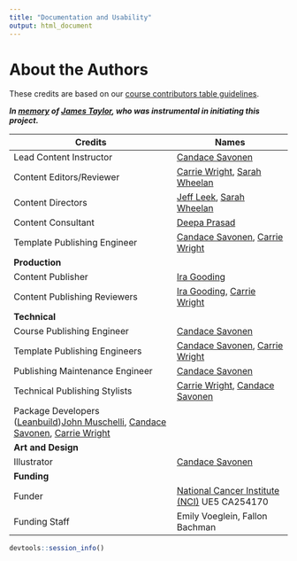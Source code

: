 ```yaml
---
title: "Documentation and Usability"
output: html_document
---
```


# About the Authors {-}

These credits are based on our [course contributors table guidelines](https://github.com/jhudsl/OTTR_Template/wiki/How-to-give-credits).  



***In [memory](https://galaxyproject.org/jxtx/) of [James Taylor](https://genomebiology.biomedcentral.com/articles/10.1186/s13059-020-02016-0), who was instrumental in initiating this project.***


|Credits|Names|
|-------|-----|
|Lead Content Instructor|[Candace Savonen](https://www.cansavvy.com/)|
|Content Editors/Reviewer|[Carrie Wright](https://carriewright11.github.io/), [Sarah Wheelan](https://www.hopkinsmedicine.org/profiles/details/sarah-wheelan)|
|Content Directors|[Jeff Leek](https://jtleek.com/), [Sarah Wheelan](https://www.hopkinsmedicine.org/profiles/details/sarah-wheelan)|
|Content Consultant|[Deepa Prasad](https://www.linkedin.com/in/dvprasad991)|
|Template Publishing Engineer|[Candace Savonen](https://www.cansavvy.com/), [Carrie Wright](https://carriewright11.github.io/)|
|**Production**||
|Content Publisher|[Ira Gooding](https://publichealth.jhu.edu/faculty/4130/ira-gooding)|
|Content Publishing Reviewers|[Ira Gooding](https://publichealth.jhu.edu/faculty/4130/ira-gooding), [Carrie Wright](https://carriewright11.github.io/)|
|**Technical**||
|Course Publishing Engineer|[Candace Savonen](https://www.cansavvy.com/)|
|Template Publishing Engineers|[Candace Savonen](https://www.cansavvy.com/), [Carrie Wright](https://carriewright11.github.io/)|
|Publishing Maintenance Engineer|[Candace Savonen](https://www.cansavvy.com/)|
|Technical Publishing Stylists|[Carrie Wright](https://carriewright11.github.io/), [Candace Savonen](https://www.cansavvy.com/)|
|Package Developers ([Leanbuild](https://github.com/jhudsl/ottrpal))[John Muschelli](https://johnmuschelli.com/), [Candace Savonen](https://www.cansavvy.com/), [Carrie Wright](https://carriewright11.github.io/)|
|**Art and Design**||
|Illustrator|[Candace Savonen](https://www.cansavvy.com/)|
|**Funding**||
|Funder|[National Cancer Institute (NCI)](https://www.cancer.gov/) UE5 CA254170|
|Funding Staff| Emily Voeglein, Fallon Bachman|

  

```r
devtools::session_info()
```
